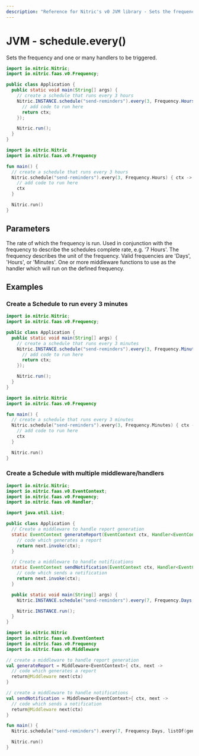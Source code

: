 ```yaml
---
description: "Reference for Nitric's v0 JVM library - Sets the frequency and one or many handlers to be triggered."
---
```


# JVM - schedule.every()

Sets the frequency and one or many handlers to be triggered.

<Tabs syncKey="jvm-lang">

<TabItem label="Java">

```java
import io.nitric.Nitric;
import io.nitric.faas.v0.Frequency;

public class Application {
  public static void main(String[] args) {
    // create a schedule that runs every 3 hours
    Nitric.INSTANCE.schedule("send-reminders").every(3, Frequency.Hours, (ctx) -> {
      // add code to run here
      return ctx;
    });

    Nitric.run();
  }
}
```

</TabItem>

<TabItem label="Kotlin">

```kotlin
import io.nitric.Nitric
import io.nitric.faas.v0.Frequency

fun main() {
  // create a schedule that runs every 3 hours
  Nitric.schedule("send-reminders").every(3, Frequency.Hours) { ctx ->
    // add code to run here
    ctx
  }

  Nitric.run()
}
```

</TabItem>

</Tabs>

## Parameters

<Properties>
  <Property name="rate" required type="Int">
    The rate of which the frequency is run. Used in conjunction with the
    frequency to describe the schedules complete rate, e.g. '7 Hours'.
  </Property>
  <Property name="frequency" required type="Frequency">
    The frequency describes the unit of the frequency. Valid frequencies are
    'Days', 'Hours', or 'Minutes'.
  </Property>
  <Property
    name="middleware"
    required
    type="EventMiddleware or List<EventMiddleware>"
  >
    One or more middleware functions to use as the handler which will run on the
    defined frequency.
  </Property>
</Properties>

## Examples

### Create a Schedule to run every 3 minutes

<Tabs syncKey="jvm-lang">

<TabItem label="Java">

```java
import io.nitric.Nitric;
import io.nitric.faas.v0.Frequency;

public class Application {
  public static void main(String[] args) {
    // create a schedule that runs every 3 minutes
    Nitric.INSTANCE.schedule("send-reminders").every(3, Frequency.Minutes, (ctx) -> {
      // add code to run here
      return ctx;
    });

    Nitric.run();
  }
}
```

</TabItem>

<TabItem label="Kotlin">

```kotlin
import io.nitric.Nitric
import io.nitric.faas.v0.Frequency

fun main() {
  // create a schedule that runs every 3 minutes
  Nitric.schedule("send-reminders").every(3, Frequency.Minutes) { ctx ->
    // add code to run here
    ctx
  }

  Nitric.run()
}
```

</TabItem>

</Tabs>

### Create a Schedule with multiple middleware/handlers

<Tabs syncKey="jvm-lang">

<TabItem label="Java">

```java
import io.nitric.Nitric;
import io.nitric.faas.v0.EventContext;
import io.nitric.faas.v0.Frequency;
import io.nitric.faas.v0.Handler;

import java.util.List;

public class Application {
  // Create a middleware to handle report generation
  static EventContext generateReport(EventContext ctx, Handler<EventContext> next) {
    // code which generates a report
    return next.invoke(ctx);
  }

  // Create a middleware to handle notifications
  static EventContext sendNotification(EventContext ctx, Handler<EventContext> next) {
    // code which sends a notification
    return next.invoke(ctx);
  }

  public static void main(String[] args) {
    Nitric.INSTANCE.schedule("send-reminders").every(7, Frequency.Days, List.of(Test::generateReport, Test::sendNotification));

    Nitric.INSTANCE.run();
  }
}
```

</TabItem>

<TabItem label="Kotlin">

```kotlin
import io.nitric.Nitric
import io.nitric.faas.v0.EventContext
import io.nitric.faas.v0.Frequency
import io.nitric.faas.v0.Middleware

// create a middleware to handle report generation
val generateReport = Middleware<EventContext>{ ctx, next ->
  // code which generates a report
  return@Middleware next(ctx)
}

// create a middleware to handle notifications
val sendNotification = Middleware<EventContext>{ ctx, next ->
  // code which sends a notification
  return@Middleware next(ctx)
}

fun main() {
  Nitric.schedule("send-reminders").every(7, Frequency.Days, listOf(generateReport, sendNotification))

  Nitric.run()
}
```

</TabItem>

</Tabs>
